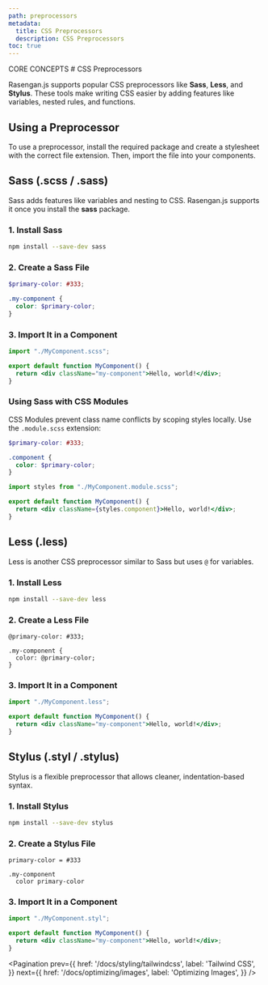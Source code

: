 ```yaml
---
path: preprocessors
metadata:
  title: CSS Preprocessors
  description: CSS Preprocessors
toc: true
---
```



<span className="text-[12px] font-mono-regular text-foreground/60">
  CORE CONCEPTS
</span>
# CSS Preprocessors

Rasengan.js supports popular CSS preprocessors like **Sass**, **Less**, and **Stylus**. These tools make writing CSS easier by adding features like variables, nested rules, and functions.  

## Using a Preprocessor  

To use a preprocessor, install the required package and create a stylesheet with the correct file extension. Then, import the file into your components.  


## Sass (.scss / .sass)  

Sass adds features like variables and nesting to CSS. Rasengan.js supports it once you install the **sass** package.  

### 1. Install Sass  

```bash title="Terminal"
npm install --save-dev sass
```  

### 2. Create a Sass File  

```scss title="MyComponent.scss" showLineNumbers
$primary-color: #333;

.my-component {
  color: $primary-color;
}
```  

### 3. Import It in a Component  

```jsx title="MyComponent.jsx" showLineNumbers
import "./MyComponent.scss";

export default function MyComponent() {
  return <div className="my-component">Hello, world!</div>;
}
```  

### Using Sass with CSS Modules  

CSS Modules prevent class name conflicts by scoping styles locally. Use the `.module.scss` extension:  

```scss title="MyComponent.module.scss" showLineNumbers
$primary-color: #333;

.component {
  color: $primary-color;
}
```  

```jsx title="MyComponent.jsx" showLineNumbers
import styles from "./MyComponent.module.scss";

export default function MyComponent() {
  return <div className={styles.component}>Hello, world!</div>;
}
```  

## Less (.less)  

Less is another CSS preprocessor similar to Sass but uses `@` for variables.  

### 1. Install Less  

```bash title="Terminal"
npm install --save-dev less
```  

### 2. Create a Less File  

```less title="MyComponent.less" showLineNumbers
@primary-color: #333;

.my-component {
  color: @primary-color;
}
```  

### 3. Import It in a Component  

```jsx title="MyComponent.jsx" showLineNumbers
import "./MyComponent.less";

export default function MyComponent() {
  return <div className="my-component">Hello, world!</div>;
}
```  

## Stylus (.styl / .stylus)  

Stylus is a flexible preprocessor that allows cleaner, indentation-based syntax.  

### 1. Install Stylus  

```bash title="Terminal"
npm install --save-dev stylus
```  

### 2. Create a Stylus File  

```styl title="MyComponent.styl" showLineNumbers
primary-color = #333

.my-component
  color primary-color
```  

### 3. Import It in a Component  

```jsx title="MyComponent.jsx" showLineNumbers
import "./MyComponent.styl";

export default function MyComponent() {
  return <div className="my-component">Hello, world!</div>;
}
```  

<Pagination 
  prev={{
    href: '/docs/styling/tailwindcss',
    label: 'Tailwind CSS',
  }}
  next={{
    href: '/docs/optimizing/images',
    label: 'Optimizing Images',
  }}
/>
